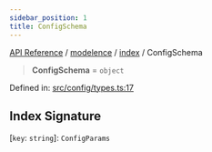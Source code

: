 ```yaml
---
sidebar_position: 1
title: ConfigSchema
---
```


[API Reference](/api-reference/modelence/index/type-aliases/../../../index) / [modelence](/api-reference/modelence/index/type-aliases/../../index) / [index](/api-reference/modelence/index/type-aliases/../index) / ConfigSchema

> **ConfigSchema** = `object`

Defined in: [src/config/types.ts:17](https://github.com/modelence/modelence/blob/7665186d6c22a12a639c39f38ffe52a6b5f0255a/packages/modelence/src/config/types.ts#L17)

## Index Signature

\[`key`: `string`\]: `ConfigParams`
